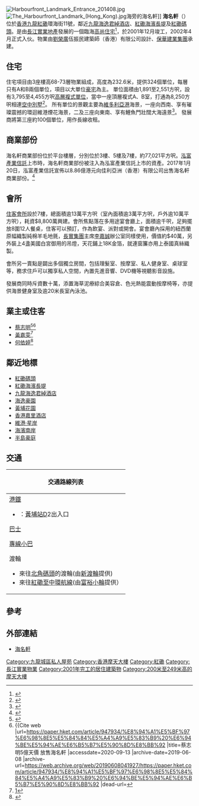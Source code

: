 {{Infobox_housinghk | name =The Harbourfront Landmark<br>海名軒
| photo = HarbourfrontLandmark 20070724 public.jpg
| phototitle =鄰近[[紅磡海濱長堤|紅磡海濱長堤]]的海名軒
| address= [[九龍|九龍]][[紅磡|紅磡]]環海街11號
| lot= 九龍內地段第11055號
| developer=[[長江實業地產|長江實業地產]]
| use = [[高級住宅|高級住宅]]
| blocknumber = 3座
| roof                  = {{convert|233|m|ft|abbr=on}}
| top_floor   = 73樓 (72及73為[[高層複式單位|高層複式單位]]）
| floornumber = 68-73層
| flatnumber = 324
| yearofcompletion =2001年12月
|former=黃埔船塢附屬工業大廈
| facilities = 豪華會所、停車場、泳池、平台花園
| website =[http://www.ckh.com.hk/big5/property/completed/residential/harbourfront.html 海名軒]
}}
[[File:Harbourfront_Landmark_Entrance_201408.jpg|thumb]]
[[File:The_Harbourfront_Landmark_(Hong_Kong).jpg|thumb]]海旁的海名軒]]
{{commonscat|Harbourfront Landmark}}
'''海名軒'''（{{lang-en|The Harbourfront Landmark}}）位於[[香港|香港]][[九龍|九龍]][[紅磡|紅磡]]環海街11號，鄰近[[九龍海逸君綽酒店|九龍海逸君綽酒店]]、[[紅磡海濱長堤|紅磡海濱長堤]]及[[紅磡碼頭|紅磡碼頭]]。是由[[長江實業地產|長江實業地產]]發展的一個臨海[[高尚住宅|高尚住宅]]<ref>{{Cite web |url=https://hk.finance.appledaily.com/finance/daily/article/20081031/11786100 |title=直擊摩天豪宅海景戶 海名軒　4房雙套大戶　270度與海為伴 |accessdate=2019-04-15 |archive-date=2019-04-15 |archive-url=https://web.archive.org/web/20190415143742/https://hk.finance.appledaily.com/finance/daily/article/20081031/11786100 |dead-url=no }}</ref>，於2001年12月竣工，2002年4月正式入伙。物業由[[劉榮廣|劉榮廣]]伍振民建築師（香港）有限公司設計、[[保華建業集團|保華建業集團]]承建。

==住宅==
住宅項目由3座樓高68-73層物業組成，高度為232.6米，提供324個單位，每層只有A和B兩個單位，項目以大單位[[豪宅|豪宅]]為主。
單位面積由1,891至2,551方呎，設有3,795至4,455方呎[[高層複式單位|高層複式單位]]，當中一座頂層複式A、B室，打通為8,250方呎相連[[空中別墅|空中別墅]]<ref>{{Cite web |url=https://hk.finance.appledaily.com/finance/daily/article/20070901/10098387 |title=海名軒　煙花海景貼窗前 |access-date=2019-03-20 |archive-date=2019-06-29 |archive-url=https://web.archive.org/web/20190629193737/https://hk.finance.appledaily.com/finance/daily/article/20070901/10098387 |dead-url=no }}</ref>。
所有單位的景觀主要為[[維多利亞港|維多利亞港]]海景，一座向西南、享有璀璨震撼的環迴維港煙花海景，二及三座向東南、享有鯉魚門壯闊大海遠景<ref>{{Cite web |url=https://hk.finance.appledaily.com/finance/daily/article/20101106/14631712 |title=熱盤推介：海名軒環迴維港煙花海 |access-date=2019-04-15 |archive-date=2019-06-11 |archive-url=https://web.archive.org/web/20190611235607/https://hk.finance.appledaily.com/finance/daily/article/20101106/14631712 |dead-url=no }}</ref>。
發展商將第三座約100個單位，用作長線收租。

==商業部份==
海名軒商業部份位於平台樓層，分別位於3樓、5樓及7樓，約77,021平方呎。[[泓富產業信託|泓富產業信託]]上市時，海名軒商業部份被注入為泓富產業信託上市的資產。2017年1月20日，泓富產業信託宣佈以8.86億港元向佳利亞洲（香港）有限公司出售海名軒商業部份。<ref>{{Cite web |url=http://www.hkexnews.hk/listedco/listconews/sehk/2017/0120/LTN20170120559_C.pdf |title=泓富產業信託出售海名軒物業公告 |accessdate=2017-02-08 |archive-date=2017-02-11 |archive-url=https://web.archive.org/web/20170211081301/http://www.hkexnews.hk/listedco/listconews/sehk/2017/0120/LTN20170120559_C.pdf |dead-url=no }}</ref>

==會所==
[[住客會所|住客會所]]設於7樓，總面積逾13萬平方呎（室內面積逾3萬平方呎，戶外逾10萬平方呎），耗資$8,800萬興建。會所焦點落在多用途宴會廳上，面積逾千呎，足夠擺放8圍12人餐桌，住客可以預訂，作為飲宴、派對或開會。宴會廳內採用的紐西蘭原幅織製純棉羊毛地氈，[[長實集團|長實集團]]主席[[李嘉誠|李嘉誠]]辦公室同樣使用，價值約$40萬，另外裝上4盞美國白宮御用的吊燈，天花鋪上18K金箔，就連窗簾亦用上泰國真絲織製。

會所另一賣點是闢出多個獨立房間，包括理髮室、按摩室、私人健身室、桌球室等，務求住戶可以獨享私人空間，內置先進音響、DVD機等視聽影音設施。

發展商同時斥資數十萬，添置海草泥療綜合美容倉、色光熱能震動按摩椅等，亦提供海景健身室及逾20米長室內泳池。

==業主或住客==
*[[蔡志明|蔡志明]]<ref>{{Cite web |url=http://the-sun.on.cc/channels/news/20040305/s_news.html |title=玩具大王八千萬入市 |accessdate=2019-02-24 |archive-date=2019-02-24 |archive-url=https://web.archive.org/web/20190224231406/http://the-sun.on.cc/channels/news/20040305/s_news.html |dead-url=no }}</ref><ref>{{Cite web |url=https://paper.hket.com/article/947934/%E8%94%A1%E5%BF%97%E6%98%8E5%E5%84%84%E5%A4%A9%E5%83%B9%20%E6%94%BE%E5%94%AE%E6%B5%B7%E5%90%8D%E8%BB%92 |title=蔡志明5億天價 放售海名軒 |accessdate=2020-09-13 |archive-date=2019-06-08 |archive-url=https://web.archive.org/web/20190608041927/https://paper.hket.com/article/947934/%E8%94%A1%E5%BF%97%E6%98%8E5%E5%84%84%E5%A4%A9%E5%83%B9%20%E6%94%BE%E5%94%AE%E6%B5%B7%E5%90%8D%E8%BB%92 |dead-url=</ref>
*[[黃嘉雯|黃嘉雯]]<ref>[https://www.hk01.com/即時娛樂/372933/港姐2019-冠軍黃嘉雯起底-家住半億豪宅仲有-瑞士碧咸-男友] </ref>
*[[何依婷|何依婷]]<ref>{{Cite web |url= https://www.orientalsunday.hk/最新娛聞/十月初五的月光-何依婷-忽然富貴-plt2-479215/ |title= 十月初五的月光-何依婷-忽然富貴 |access-date= 2021-11-30 |archive-date= 2021-11-30 |archive-url= https://web.archive.org/web/20211130160158/https://www.orientalsunday.hk/%e6%9c%80%e6%96%b0%e5%a8%9b%e8%81%9e/%e5%8d%81%e6%9c%88%e5%88%9d%e4%ba%94%e7%9a%84%e6%9c%88%e5%85%89-%e4%bd%95%e4%be%9d%e5%a9%b7-%e5%bf%bd%e7%84%b6%e5%af%8c%e8%b2%b4-plt2-479215/ |dead-url= no }}</ref>

==鄰近地標==
*[[紅磡碼頭|紅磡碼頭]]
*[[紅磡海濱長堤|紅磡海濱長堤]]
*[[九龍海逸君綽酒店|九龍海逸君綽酒店]]
*[[海逸豪園|海逸豪園]]
*[[黃埔花園|黃埔花園]]
*[[香港嘉里酒店|香港嘉里酒店]]
*[[維港·星岸|維港·星岸]]
*[[海濱南岸|海濱南岸]]
*[[半島豪庭|半島豪庭]]

== 交通 ==
{| class="mw-collapsible mw-collapsed wikitable" style="background:white; margin: 0 auto; width: auto;" 
! 交通路線列表
|-
|
;[[港鐵|港鐵]]
*{{港鐵路線標誌|KTL}}：[[黃埔站_(香港)|黃埔站]]D2出入口
;[[香港巴士|巴士]]
{{九龍新界巴士簡單列表|3B|5D|7B|8A|8P|12A|15|30X|85S|85X|230X|268B|269B|297|796X}}
{{大嶼山巴士簡單列表|1R|A23|E23|E23A|N23}}{{過海隧道巴士簡單列表|115|115P}}
;[[香港小巴|專線小巴]]
{{九龍專線小巴簡單列表|2|2A|2M|6|6X|13}}
;渡輪
*來往[[北角碼頭|北角碼頭]]的渡輪(由[[新渡輪|新渡輪]]提供)
*來往[[紅磡至中環航線|紅磡至中環航線]](由[[富裕小輪|富裕小輪]]提供）
|}

==參考==
{{reflist}}

==外部連結==
*[https://web.archive.org/web/20090204065520/http://www.ckh.com.hk/big5/property/completed/residential/harbourfront.html 海名軒]
{{長江集團}}

[[Category:九龍城區私人屋苑|Category:九龍城區私人屋苑]]
[[Category:香港摩天大樓|Category:香港摩天大樓]]
[[Category:紅磡|Category:紅磡]]
[[Category:長江實業物業|Category:長江實業物業]]
[[Category:2001年完工的居住建築物|Category:2001年完工的居住建築物]]
[[Category:200米至249米高的摩天大樓|Category:200米至249米高的摩天大樓]]
